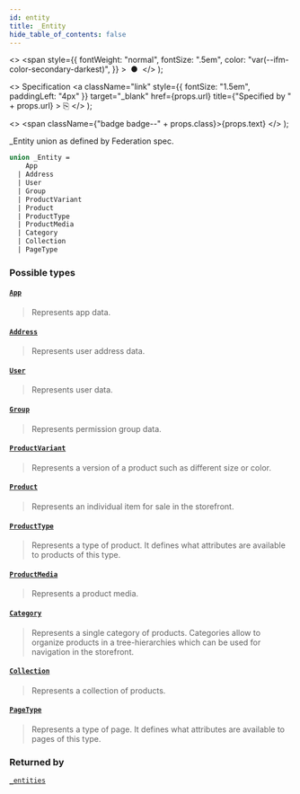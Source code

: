 ```yaml
---
id: entity
title: _Entity
hide_table_of_contents: false
---
```


  <>
    <span
      style={{
        fontWeight: "normal",
        fontSize: ".5em",
        color: "var(--ifm-color-secondary-darkest)",
      }}
    >
      &nbsp;●&nbsp;
    </span>
  </>
);

  <>
    Specification
    <a
      className="link"
      style={{ fontSize: "1.5em", paddingLeft: "4px" }}
      target="\_blank"
      href={props.url}
      title={"Specified by " + props.url}
    >
      ⎘
    </a>
  </>
);

  <>
    <span className={"badge badge--" + props.class}>{props.text}</span>
  </>
);

\_Entity union as defined by Federation spec.

```graphql
union _Entity =
    App
  | Address
  | User
  | Group
  | ProductVariant
  | Product
  | ProductType
  | ProductMedia
  | Category
  | Collection
  | PageType
```

### Possible types

#### [`App`](../../api-reference/objects/app) <Badge class="secondary" text="object"/>

> Represents app data.

#### [`Address`](../../api-reference/objects/address) <Badge class="secondary" text="object"/>

> Represents user address data.

#### [`User`](../../api-reference/objects/user) <Badge class="secondary" text="object"/>

> Represents user data.

#### [`Group`](../../api-reference/objects/group) <Badge class="secondary" text="object"/>

> Represents permission group data.

#### [`ProductVariant`](../../api-reference/objects/product-variant) <Badge class="secondary" text="object"/>

> Represents a version of a product such as different size or color.

#### [`Product`](../../api-reference/objects/product) <Badge class="secondary" text="object"/>

> Represents an individual item for sale in the storefront.

#### [`ProductType`](../../api-reference/objects/product-type) <Badge class="secondary" text="object"/>

> Represents a type of product. It defines what attributes are available to products of this type.

#### [`ProductMedia`](../../api-reference/objects/product-media) <Badge class="secondary" text="object"/>

> Represents a product media.

#### [`Category`](../../api-reference/objects/category) <Badge class="secondary" text="object"/>

> Represents a single category of products. Categories allow to organize products in a tree-hierarchies which can be used for navigation in the storefront.

#### [`Collection`](../../api-reference/objects/collection) <Badge class="secondary" text="object"/>

> Represents a collection of products.

#### [`PageType`](../../api-reference/objects/page-type) <Badge class="secondary" text="object"/>

> Represents a type of page. It defines what attributes are available to pages of this type.

### Returned by

[`_entities`](../../api-reference/queries/entities) <Badge class="secondary" text="query"/>
